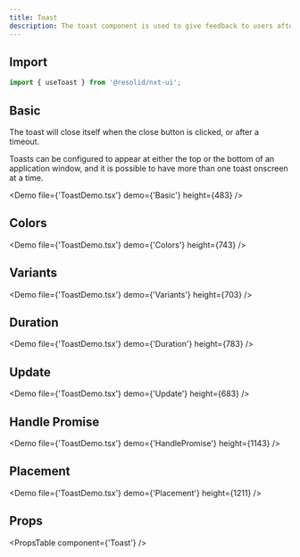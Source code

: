 ```yaml
---
title: Toast
description: The toast component is used to give feedback to users after an action has taken place.
---
```


## Import

```javascript
import { useToast } from '@resolid/nxt-ui';
```

## Basic

The toast will close itself when the close button is clicked, or after a timeout.

Toasts can be configured to appear at either the top or the bottom of an application window, and it is possible to have more than one toast onscreen at a time.

<Demo file={'ToastDemo.tsx'} demo={'Basic'} height={483} />

## Colors

<Demo file={'ToastDemo.tsx'} demo={'Colors'} height={743} />

## Variants

<Demo file={'ToastDemo.tsx'} demo={'Variants'} height={703} />

## Duration

<Demo file={'ToastDemo.tsx'} demo={'Duration'} height={783} />

## Update

<Demo file={'ToastDemo.tsx'} demo={'Update'} height={683} />

## Handle Promise

<Demo file={'ToastDemo.tsx'} demo={'HandlePromise'} height={1143} />

## Placement

<Demo file={'ToastDemo.tsx'} demo={'Placement'} height={1211} />

## Props

<PropsTable component={'Toast'} />
